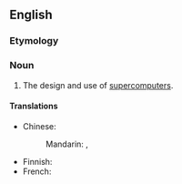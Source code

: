 ==English==

===Etymology===
{{prefix|en|super|computing}}

===Noun===
{{en-noun|-}}

# {{lb|en|computing}} The design and use of [[supercomputer]]s.

====Translations====
{{trans-top|design and use of supercomputers}}
* Chinese:
*: Mandarin: {{t|cmn|超級計算}}, {{t|cmn|超级计算|tr=chāojí jìsuàn}}
{{trans-mid}}
* Finnish: {{t|fi|superlaskenta}}
* French: {{t-needed|fr}}
{{trans-bottom}}